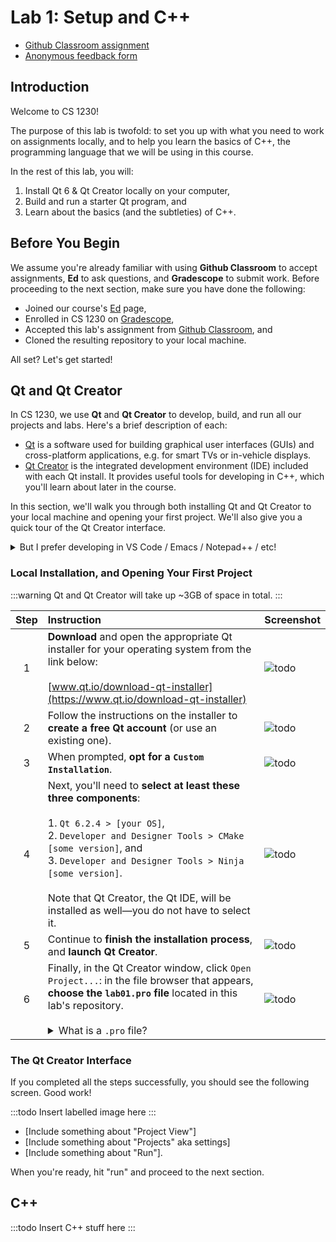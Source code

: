 
# Lab 1: Setup and C++

- [Github Classroom assignment](todo)
- [Anonymous feedback form](https://forms.gle/ZYY519pzSvu8YaZK6)

## Introduction

Welcome to CS 1230!

The purpose of this lab is twofold: to set you up with what you need to work on assignments locally, and to help you learn the basics of C++, the programming language that we will be using in this course.

In the rest of this lab, you will:

1. Install Qt 6 & Qt Creator locally on your computer,
2. Build and run a starter Qt program, and
3. Learn about the basics (and the subtleties) of C++.

## Before You Begin

We assume you're already familiar with using **Github Classroom** to accept assignments, **Ed** to ask questions, and **Gradescope** to submit work. Before proceeding to the next section, make sure you have done the following:

- Joined our course's [Ed](todo) page,
- Enrolled in CS 1230 on [Gradescope](todo),
- Accepted this lab's assignment from [Github Classroom](todo), and
- Cloned the resulting repository to your local machine.

All set? Let's get started!

## Qt and Qt Creator

In CS 1230, we use **Qt** and **Qt Creator** to develop, build, and run all our projects and labs. Here's a brief description of each:

- [Qt](https://www.qt.io) is a software used for building graphical user interfaces (GUIs) and cross-platform applications, e.g. for smart TVs or in-vehicle displays.
- [Qt Creator](https://www.qt.io/product/development-tools) is the integrated development environment (IDE) included with each Qt install. It provides useful tools for developing in C++, which you'll learn about later in the course.

In this section, we'll walk you through both installing Qt and Qt Creator to your local machine and opening your first project. We'll also give you a quick tour of the Qt Creator interface.

<details>
  <summary>But I prefer developing in VS Code / Emacs / Notepad++ / etc!</summary>

If you know what you're doing, you may certainly write code in your IDE of choice. In the past, students have successfully used other IDEs for writing code, before using Qt Creator to build and run their projects.

That being said, the CS 1230 course staff _will_ be using Qt Creator to grade your assignments. Thus, you'll probably want to install Qt Creator anyway, if only to test that your code works as expected when running with it.

</details>

### Local Installation, and Opening Your First Project

:::warning
Qt and Qt Creator will take up ~3GB of space in total.
:::

| Step | Instruction                                                                                                                                                                                                                                                                                                                                                                                                         | Screenshot                                    |
| :--: | :------------------------------------------------------------------------------------------------------------------------------------------------------------------------------------------------------------------------------------------------------------------------------------------------------------------------------------------------------------------------------------------------------------------ | :-------------------------------------------- |
|  1   | **Download** and open the appropriate Qt installer for your operating system from the link below:<br/><br/>[www.qt.io/download-qt-installer](https://www.qt.io/download-qt-installer)                                                                                                                                                                                                                               | ![todo](/labs/lab1/download-qt-installer.png) |
|  2   | Follow the instructions on the installer to **create a free Qt account** (or use an existing one).                                                                                                                                                                                                                                                                                                                  | ![todo](/labs/lab1/create-qt-account.png)     |
|  3   | When prompted, **opt for a `Custom Installation`**.                                                                                                                                                                                                                                                                                                                                                                 | ![todo](/labs/lab1/custom-installation.png)   |
|  4   | Next, you'll need to **select at least these three components**:<br/><br/>1. `Qt 6.2.4 > [your OS]`,<br/>2. `Developer and Designer Tools > CMake [some version]`, and<br/>3. `Developer and Designer Tools > Ninja [some version]`.<br/><br/>Note that Qt Creator, the Qt IDE, will be installed as well&mdash;you do not have to select it.                                                                       | ![todo](/labs/lab1/selected-components.png)   |
|  5   | Continue to **finish the installation process**, and **launch Qt Creator**.                                                                                                                                                                                                                                                                                                                                         | ![todo](/labs/lab1/finished-install.png)      |
|  6   | Finally, in the Qt Creator window, click `Open Project...`: in the file browser that appears, **choose the `lab01.pro` file** located in this lab's repository.<br/><br/><details><summary>What is a `.pro` file?</summary><br/>A `.pro` file is a _multi-platform_ project file, which Qt can turn into a _platform-specific_ makefile. It stores configuration information, e.g. what files to include.</details> | ![todo](/labs/lab1/open-project.png)          |

### The Qt Creator Interface

If you completed all the steps successfully, you should see the following screen. Good work!

:::todo
Insert labelled image here
:::

- [Include something about "Project View"]
- [Include something about "Projects" aka settings]
- [Include something about "Run"].

When you're ready, hit "run" and proceed to the next section.

## C++

:::todo
Insert C++ stuff here
:::
